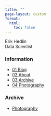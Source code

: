 ```yaml
---
title: ""
page-layout: custom
format:
  html:
    toc: false
---
```


```{=html}
<div class="frame">
  <aside class="rail" aria-label="Primary">
    <div class="brand">
      <div class="name">Erik Hedlin</div>
      <div class="role">Data Scientist</div>
    </div>

    <nav class="menu" aria-label="Navigation">
      <div class="menu-section">
        <h3 class="menu-heading">Information</h3>
        <ul>
          <li><a href="posts/" data-preview="images/products.jpg">01 Blog</a></li>
          <li><a href="about.html" data-preview="images/applications.jpg">02 About</a></li>
          <li><a href="archive.html" data-preview="images/archive.jpg">03 Archive</a></li>
          <li><a href="photography.html" data-preview="images/photography.jpg">04 Photography</a></li>
        </ul>
      </div>
      
      <div class="menu-section">
        <h3 class="menu-heading">Archive</h3>
        <ul class="secondary">
          <li><a href="#">Photography</a></li>
        </ul>
      </div>
    </nav>
  </aside>

  <main class="preview" aria-live="polite">
    <div class="preview-img" role="img" aria-label="Section preview"></div>
  </main>
</div>
```